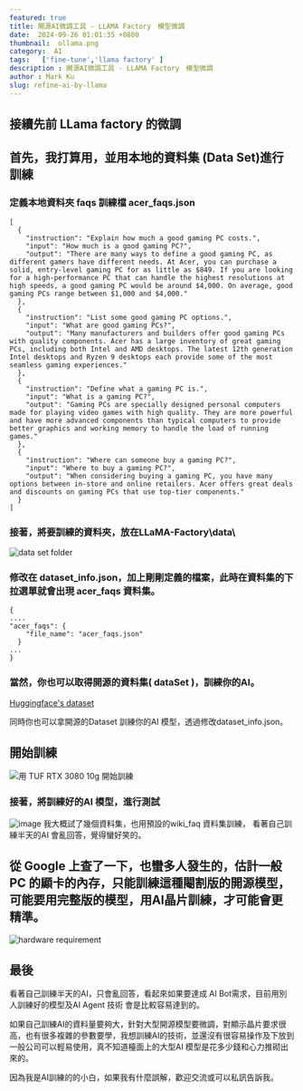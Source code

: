 ```yaml
---
featured: true
title: 開源AI微調工具 - LLAMA Factory　模型微調
date:  2024-09-26 01:01:35 +0800
thumbnail:  ollama.png
category:  AI  
tags:   ['fine-tune','llama factory' ]
description : 開源AI微調工具 - LLAMA Factory　模型微調
author : Mark Ku
slug: refine-ai-by-llama
---
```

## 接續先前 LLama factory 的微調
## 首先，我打算用，並用本地的資料集 (Data Set)進行訓練
### 定義本地資料夾 faqs 訓練檔 acer_faqs.json

```
[
  {
    "instruction": "Explain how much a good gaming PC costs.",
    "input": "How much is a good gaming PC?",
    "output": "There are many ways to define a good gaming PC, as different gamers have different needs. At Acer, you can purchase a solid, entry-level gaming PC for as little as $849. If you are looking for a high-performance PC that can handle the highest resolutions at high speeds, a good gaming PC would be around $4,000. On average, good gaming PCs range between $1,000 and $4,000."
  },
  {
    "instruction": "List some good gaming PC options.",
    "input": "What are good gaming PCs?",
    "output": "Many manufacturers and builders offer good gaming PCs with quality components. Acer has a large inventory of great gaming PCs, including both Intel and AMD desktops. The latest 12th generation Intel desktops and Ryzen 9 desktops each provide some of the most seamless gaming experiences."
  },
  {
    "instruction": "Define what a gaming PC is.",
    "input": "What is a gaming PC?",
    "output": "Gaming PCs are specially designed personal computers made for playing video games with high quality. They are more powerful and have more advanced components than typical computers to provide better graphics and working memory to handle the load of running games."
  },
  {
    "instruction": "Where can someone buy a gaming PC?",
    "input": "Where to buy a gaming PC?",
    "output": "When considering buying a gaming PC, you have many options between in-store and online retailers. Acer offers great deals and discounts on gaming PCs that use top-tier components."
  }
]
```
### 接著，將要訓練的資料夾，放在LLaMA-Factory\data\
![data set folder](data-set-folder.png)

### 修改在 dataset_info.json，加上剛剛定義的檔案，此時在資料集的下拉選單就會出現 acer_faqs 資料集。

```
{
....
"acer_faqs": {
    "file_name": "acer_faqs.json"
  }  
...
}
```
### 當然，你也可以取得開源的資料集( dataSet )，訓練你的AI。

[Huggingface's dataset](https://huggingface.co/datasets?sort=trending&search=taiwan)

同時你也可以拿開源的Dataset 訓練你的AI 模型，透過修改dataset_info.json。

## 開始訓練
![用 TUF RTX 3080 10g 開始訓練](start-training.png)

### 接著，將訓練好的AI 模型，進行測試
![image](verify-fine-tune.png)
我大概試了幾個資料集，也用預設的wiki_faq 資料集訓練， 看著自己訓練半天的AI 會亂回答，覺得蠻好笑的。

## 從 Google 上查了一下，也蠻多人發生的，估計一般PC 的顯卡的內存，只能訓練這種閹割版的開源模型，可能要用完整版的模型，用AI晶片訓練，才可能會更精準。
![hardware requirement](hardware-requirement.png)

## 最後
看著自己訓練半天的AI，只會亂回答，看起來如果要達成 AI Bot需求，目前用別人訓練好的模型及AI Agent 技術 會是比較容易達到的。

如果自己訓練AI的資料量要夠大，針對大型開源模型要微調，對顯示晶片要求很高，也有很多複雜的參數要學，我想訓練AI的技術，並還沒有很容易操作及下放到一般公司可以輕易使用，真不知道檯面上的大型AI 模型是花多少錢和心力推砌出來的。

因為我是AI訓練的的小白，如果我有什麼誤解，歡迎交流或可以私訊告訴我。
